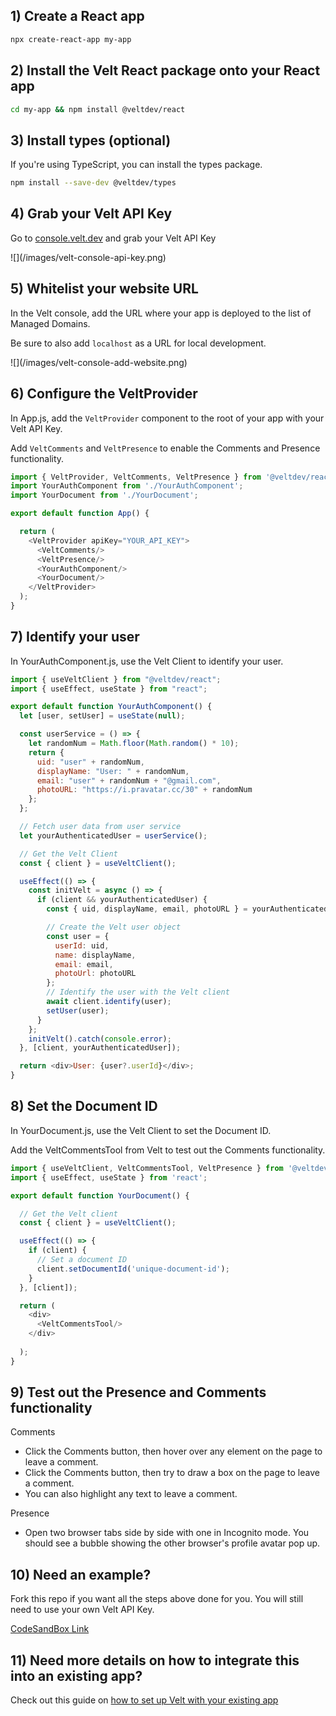 ## 1) Create a React app

```bash Terminal
npx create-react-app my-app
```

## 2) Install the Velt React package onto your React app

```bash Terminal
cd my-app && npm install @veltdev/react
```

## 3) Install types (optional)

If you're using TypeScript, you can install the types package.

```bash Terminal
npm install --save-dev @veltdev/types
```

## 4) Grab your Velt API Key

Go to [console.velt.dev](https://console.velt.dev) and grab your Velt API Key

<Frame>
![](/images/velt-console-api-key.png)
</Frame>



## 5) Whitelist your website URL

In the Velt console, add the URL where your app is deployed to the list of Managed Domains. 

Be sure to also add `localhost` as a URL for local development.

<Frame>
![](/images/velt-console-add-website.png)
</Frame>

## 6) Configure the VeltProvider

In App.js, add the `VeltProvider` component to the root of your app with your Velt API Key.

Add `VeltComments` and `VeltPresence` to enable the Comments and Presence functionality.

```js App.js
import { VeltProvider, VeltComments, VeltPresence } from '@veltdev/react';
import YourAuthComponent from './YourAuthComponent';
import YourDocument from './YourDocument';

export default function App() {

  return (
    <VeltProvider apiKey="YOUR_API_KEY">
      <VeltComments/>
      <VeltPresence/>
      <YourAuthComponent/>
      <YourDocument/>
    </VeltProvider>
  );
}
```

## 7) Identify your user

In YourAuthComponent.js, use the Velt Client to identify your user.

```js YourAuthComponent.js
import { useVeltClient } from "@veltdev/react";
import { useEffect, useState } from "react";

export default function YourAuthComponent() {
  let [user, setUser] = useState(null);

  const userService = () => {
    let randomNum = Math.floor(Math.random() * 10);
    return {
      uid: "user" + randomNum,
      displayName: "User: " + randomNum,
      email: "user" + randomNum + "@gmail.com",
      photoURL: "https://i.pravatar.cc/30" + randomNum
    };
  };

  // Fetch user data from user service
  let yourAuthenticatedUser = userService();

  // Get the Velt Client
  const { client } = useVeltClient();

  useEffect(() => {
    const initVelt = async () => {
      if (client && yourAuthenticatedUser) {
        const { uid, displayName, email, photoURL } = yourAuthenticatedUser;

        // Create the Velt user object
        const user = {
          userId: uid,
          name: displayName,
          email: email,
          photoUrl: photoURL
        };
        // Identify the user with the Velt client
        await client.identify(user);
        setUser(user);
      }
    };
    initVelt().catch(console.error);
  }, [client, yourAuthenticatedUser]);

  return <div>User: {user?.userId}</div>;
}

```

## 8) Set the Document ID

In YourDocument.js, use the Velt Client to set the Document ID.

Add the VeltCommentsTool from Velt to test out the Comments functionality.

```js YourDocument.js
import { useVeltClient, VeltCommentsTool, VeltPresence } from '@veltdev/react';
import { useEffect, useState } from 'react';

export default function YourDocument() {

  // Get the Velt client
  const { client } = useVeltClient();

  useEffect(() => {
    if (client) {
      // Set a document ID
      client.setDocumentId('unique-document-id');
    }
  }, [client]);

  return (
    <div>
      <VeltCommentsTool/>
    </div>
    
  );
}
```

## 9) Test out the Presence and Comments functionality

Comments 
- Click the Comments button, then hover over any element on the page to leave a comment.
- Click the Comments button, then try to draw a box on the page to leave a comment.
- You can also highlight any text to leave a comment.

Presence
 - Open two browser tabs side by side with one in Incognito mode. You should see a bubble showing the other browser's profile avatar pop up.



## 10) Need an example?

Fork this repo if you want all the steps above done for you. You will still need to use your own Velt API Key.

[CodeSandBox Link](https://codesandbox.io/s/bold-frog-5y94gx?file=/src/App.js)

## 11) Need more details on how to integrate this into an existing app?

Check out this guide on [how to set up Velt with your existing app](/get-started/setup/install)


